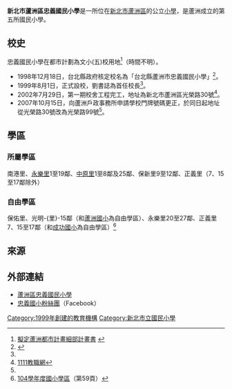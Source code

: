 {{Infobox School
|name           =新北市蘆洲區 忠義國民小學
|other_name     =Chung-Yi Elementary School,<br>Luzhou District, New Taipei City
|image          =
|motto          =
|established    =1999年8月1日
|type           =市立國小
|affiliation    =[[新北市政府|新北市政府]]
|district       =[[新北市|新北市]][[蘆洲區|蘆洲]]分區
|grades         =六年制
|president      =
|founder       =[[劉書誌|劉書誌]]
|principal      =[[葉誌鑑|葉誌鑑]]
|head of school =
|dean           =
|faculty        =
|cs =
|athletics = [[桌球|桌球]]<br>[[棒球|棒球]]<br>[[籃球|籃球]]<br>[[田徑|田徑]]<br>[[足球|足球]]
|conference =
|staff          =
|enrollment     =3315人
|score          =
|magazine =
|free_label    =校地面積
|free_text     =2.36公頃
|address       ={{flagicon|TWN}}[[新北市|新北市]][[蘆洲區|蘆洲區]]正義里3鄰<br>光榮路99號
|tel           =+886-2-2289-9591
|fax           =+886-2-2289-9603
|website       =[http://www.cyes.ntpc.edu.tw/ www.cyes.ntpc.edu.tw]
}}
'''新北市蘆洲區忠義國民小學'''是一所位在[[新北市|新北市]][[蘆洲區|蘆洲區]]的公立[[小學|小學]]，是蘆洲成立的第五所國民小學。

==校史==
忠義國民小學在都市計劃為文小(五)校用地<ref>[http://www.planning.ntpc.gov.tw/web/adowndoc?file=/ap/fdownload/downfile/2012070271437.pdf&mfkind_id=00043&mf_id=22283092 擬定蘆洲都市計畫細部計畫書] {{webarchive|url=https://web.archive.org/web/20151222152213/http://www.planning.ntpc.gov.tw/web/adowndoc?file=%2Fap%2Ffdownload%2Fdownfile%2F2012070271437.pdf&mfkind_id=00043&mf_id=22283092 |date=2015-12-22 }}</ref>（時間不明）。
*1998年12月18日，台北縣政府核定校名為「台北縣蘆洲市忠義國民小學」<ref name="cyes-1">{{Cite web |url=http://nas.cyes.ntpc.edu.tw/wordpress/%E5%AD%B8%E6%A0%A1%E6%B2%BF%E9%9D%A9 |title=學校沿革 |access-date=2015-12-14 |archive-url=https://web.archive.org/web/20160119170614/http://nas.cyes.ntpc.edu.tw/wordpress/%e5%ad%b8%e6%a0%a1%e6%b2%bf%e9%9d%a9/ |archive-date=2016-01-19 |dead-url=yes }}</ref>。
*1999年8月1日，正式設校，劉書誌為首任校長<ref name="cyes-1"/>。
*2002年7月29日，第一期校舍工程完工，地址為新北市蘆洲區光榮路30號<ref>[http://teacher.1111.com.tw/acting_schoolPage.asp?oNo=51461357 1111教職網]</ref>。
*2007年10月15日，向蘆洲戶政事務所申請學校門牌號碼更正，於同日起地址從光榮路30號改為光榮路99號<ref name="cyes-1"/>。

==學區==
===所屬學區===
南港里、[[永樂里_(新北市蘆洲區)|永樂里]]1至19鄰、[[中原里_(新北市蘆洲區)|中原里]]1至8鄰及25鄰、保新里9至12鄰、正義里（7、15至17鄰除外）

===自由學區===
保佑里、光明-{里}-15鄰（和[[蘆洲國小|蘆洲國小]]為自由學區）、永樂里20至27鄰、正義里7、15至17鄰（和[[成功國小_(新北市)|成功國小]]為自由學區）<ref>[http://www.luzhou.ris.ntpc.gov.tw/web66/_file/1166/upload/104%E5%AD%B8%E5%B9%B4%E5%BA%A6%E5%9C%8B%E5%B0%8F%E5%AD%B8%E5%8D%80.pdf 104學年度國小學區]{{dead link|date=2018年3月 |bot=InternetArchiveBot |fix-attempted=yes }}（第59頁）</ref>

== 來源 ==
{{reflist}}
==外部連結==
*[https://web.archive.org/web/20111109214326/http://cyes.ntpc.edu.tw/ 蘆洲區忠義國民小學]
*[http://www.facebook.com/pages/%E2%9D%B6%E8%98%86%E6%B4%B2%E5%BF%A0%E7%BE%A9%E5%9C%8B%E5%B0%8F%E2%9D%B6/181324935216037 忠義國小粉絲團]（Facebook）

{{新北市國民中小學列表}}
[[Category:1999年創建的教育機構|Category:1999年創建的教育機構]]
[[Category:新北市立國民小學|Category:新北市立國民小學]]